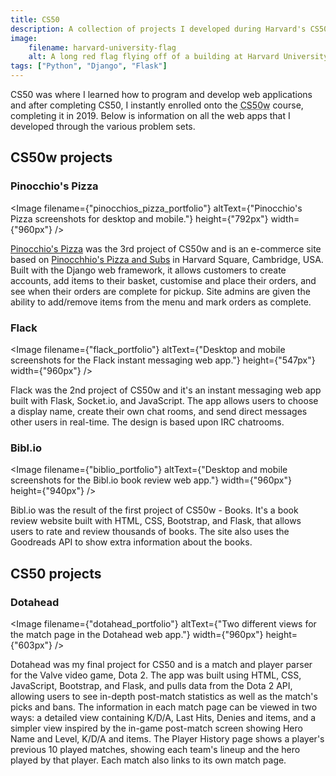 ```yaml
---
title: CS50
description: A collection of projects I developed during Harvard's CS50 course.
image:
    filename: harvard-university-flag
    alt: A long red flag flying off of a building at Harvard University. The flag reads Harvard University graduate school of arts and sciences.
tags: ["Python", "Django", "Flask"]
---
```


CS50 was where I learned how to program and develop web applications and after completing CS50, I instantly enrolled onto the <abbr title="CS50's Web Programming with Python and JavaScript course">CS50w</abbr> course, completing it in 2019. Below is information on all the web apps that I developed through the various problem sets.

## CS50w projects
### Pinocchio's Pizza
<Image filename={"pinocchios_pizza_portfolio"} altText={"Pinocchio's Pizza screenshots for desktop and mobile."} height={"792px"} width={"960px"} />

<a href="http://arkkenarch.pythonanywhere.com/">Pinocchio's Pizza</a> was the 3rd project of CS50w and is an e-commerce site based on <a href="https://www.pinocchiospizza.net/">Pinocchhio's Pizza and Subs</a> in Harvard Square, Cambridge, USA.
Built with the Django web framework, it allows customers to create accounts, add items to their basket, customise and place their orders, and see when their orders are complete for pickup.
Site admins are given the ability to add/remove items from the menu and mark orders as complete.

### Flack

<Image filename={"flack_portfolio"} altText={"Desktop and mobile screenshots for the Flack instant messaging web app."} height={"547px"} width={"960px"} />

Flack was the 2nd project of CS50w and it's an instant messaging web app built with Flask, Socket.io, and JavaScript. The app allows users to choose a display name, create their own chat rooms, and send direct messages other users in real-time. The design is based upon IRC chatrooms.

### Bibl.io
<Image filename={"biblio_portfolio"} altText={"Desktop and mobile screenshots for the Bibl.io book review web app."} width={"960px"} height={"940px"} />

Bibl.io was the result of the first project of CS50w - Books. It's a book review website built with HTML, CSS, Bootstrap, and Flask, that allows users to rate and review thousands of books. The site also uses the Goodreads API to show extra information about the books.

## CS50 projects
### Dotahead

<Image filename={"dotahead_portfolio"} altText={"Two different views for the match page in the Dotahead web app."} width={"960px"} height={"603px"} />

Dotahead was my final project for CS50 and is a match and player parser for the Valve video game, Dota 2.
The app was built using HTML, CSS, JavaScript, Bootstrap, and Flask, and pulls data from the Dota 2 API, allowing users to see in-depth post-match statistics as well as the match's picks and bans.
The information in each match page can be viewed in two ways: a detailed view containing K/D/A, Last Hits, Denies and items, and a simpler view inspired by the in-game post-match screen showing Hero Name and Level, K/D/A and items.
The Player History page shows a player's previous 10 played matches, showing each team's lineup and the hero played by that player. Each match also links to its own match page.
